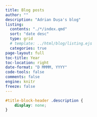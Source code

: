 ```yaml
---
title: Blog posts
author: ""
description: "Adrian Dușa's blog"
listing:
  contents: "./*/index.qmd"
  sort: "date desc"
  type: grid
  # template: ../html/blog/listing.ejs
  categories: true
page-layout: full
toc-title: Year
toc-location: right
date-format: "D MMMM, YYYY"
code-tools: false
comments: false
engine: knitr
freeze: false
---
```


```css
#title-block-header .description {
    display: none;
}
```
